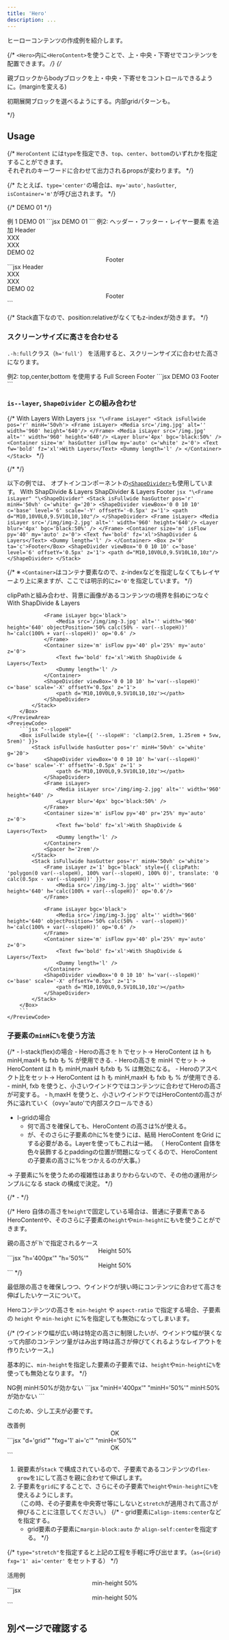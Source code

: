 ```yaml
---
title: 'Hero'
description: ...
---
```



ヒーローコンテンツの作成例を紹介します。


{/* `<Hero>`内に`<HeroContent>`を使うことで、上・中央・下寄せでコンテンツを配置できます。 */}
{/* <p>親ブロックからbodyブロックを上・中央・下寄せをコントロールできるように。(marginを変える)</p>
<p>初期展開ブロックを選べるようにする。内部gridパターンも。</p> */}


## Usage

{/* `HeroContent` には`type`を指定でき、`top`、`center`、`bottom`のいずれかを指定することができます。  
それぞれのキーワードに合わせて出力されるpropsが変わります。 */}

{/* たとえば、`type='center'`の場合は、`my='auto'`, `hasGutter`, `isContainer='m'`が呼び出されます。 */}

{/* <Stack isFullwide aspect='2/1' bgc='base-2' py='50'>
	<Container size='m' hasGutter isFlow my='auto'>
		<Text fw='bold' fz='xl'>DEMO 01</Text>
		<Dummy length='xl' lang='ja'/>
	</Container>
</Stack> */}

<Preview>
	<PreviewTitle>例 1</PreviewTitle>
	<PreviewArea resize>
		<Stack isFullwide minH='50vh' bgc='base-2'>
			<Container size='m' hasGutter isFlow my='auto'>
				<Text fw='bold' fz='xl'>DEMO 01</Text>
				<Dummy length='l' lang='ja'/>
			</Container>
		</Stack>
	</PreviewArea>
	<PreviewCode>
		```jsx
		<Stack isFullwide minH='50vh' bgc='base-2'>
			<Container size='m' hasGutter isFlow my='auto'>
				<Text fw='bold' fz='xl'>DEMO 01</Text>
				<Dummy length='l' lang='ja'/>
			</Container>
		</Stack>
		```
	</PreviewCode>
</Preview>

<Preview>
	<PreviewTitle>例2: ヘッダー・フッター・レイヤー要素 を追加</PreviewTitle>
	<PreviewArea resize>
		<Stack isFullwide minH='70vh' g='30' c='white' pos='r'>
			<Frame isLayer>
				<Media isLayer src='/img/img-1.jpg' alt='' width='960' height='640'/>
				<Layer blur='4px' bgc='black:50%' />
			</Frame>
			<Flex jc='sb' p='30' z='0' g='30'>
				<Box>Header</Box>
				<Flex g='30'>
					<div>XXX</div>
					<div>XXX</div>
				</Flex>
			</Flex>
			<Container size='m' hasGutter isFlow my='auto'>
				<Text fw='bold' fz='xl'>DEMO 02</Text>
				<Dummy length='l' />
			</Container>
			<Center p='20' z='0'>Footer</Center>
		</Stack>
	</PreviewArea>
	<PreviewCode>
		```jsx
		<Stack isFullwide minH='70vh' g='30' c='white' pos='r'>
			<Frame isLayer>
				<Media isLayer src='/img/img-1.jpg' alt='' width='960' height='640'/>
				<Layer blur='4px' bgc='black:50%' />
			</Frame>
			<Flex jc='sb' p='30' z='0' g='30'>
				<Box>Header</Box>
				<Flex g='30'>
					<div>XXX</div>
					<div>XXX</div>
				</Flex>
			</Flex>
			<Container size='m' hasGutter isFlow my='auto'>
				<Text fw='bold' fz='xl'>DEMO 02</Text>
				<Dummy length='l' />
			</Container>
			<Center p='20' z='0'>Footer</Center>
		</Stack>
		```
	</PreviewCode>
</Preview>

{/* Stack直下なので、position:relativeがなくてもz-indexが効きます。 */}


### スクリーンサイズに高さを合わせる

`.-h:full`クラス（`h='full'`） を活用すると、スクリーンサイズに合わせた高さになります。

<Preview>
	<PreviewTitle>例2: top,center,bottom を使用する</PreviewTitle>
	<PreviewArea resize>
		<Stack isFullwide h='full' bgc='base-2' g='30'>
			<Container size='m' hasGutter isFlow my='auto' bd='u:guide'>
				<Text fw='bold' fz='xl'>Full Screen</Text>
				<Dummy length='xl' />
			</Container>
			<Box bd='u:guide' ta='c'>Footer</Box>
		</Stack>
	</PreviewArea>
	<PreviewCode>
		```jsx
		<Stack isFullwide h='full' bgc='base-2' g='30'>
			<Container size='m' hasGutter isFlow my='auto'>
				<Text fw='bold' fz='xl'>DEMO 03</Text>
				<Dummy length='xl' />
			</Container>
			<Box ta='c'>Footer</Box>
		</Stack>
		```
	</PreviewCode>
</Preview>


### `is--layer`, `ShapeDivider` との組み合わせ


{/* <Preview>
	<PreviewTitle>With Layers</PreviewTitle>
	<PreviewArea resize>
		<Stack isFullwide pos='r' minH='50vh'>
			<Frame isLayer>
				<Media src='/img.jpg' alt='' width='960' height='640'/>
			</Frame>
			<Layer blur='4px' bgc='black:50%' />
			<Container size='m' hasGutter isFlow my='auto' c='white' z='0'>
				<Text fw='bold' fz='xl'>With Layers</Text>
				<Dummy length='l' />
			</Container>
		</Stack>
	</PreviewArea>
	<PreviewCode>
		```jsx "\<Frame isLayer"
		<Stack isFullwide pos='r' minH='50vh'>
			<Frame isLayer>
				<Media src='/img.jpg' alt='' width='960' height='640'/>
			</Frame>
			<Media isLayer src='/img.jpg' alt='' width='960' height='640'/>
			<Layer blur='4px' bgc='black:50%' />
			<Container size='m' hasGutter isFlow my='auto' c='white' z='0'>
				<Text fw='bold' fz='xl'>With Layers</Text>
				<Dummy length='l' />
			</Container>
		</Stack>
		```
	</PreviewCode>
</Preview> */}

{/* <Spacer h='10'/> */}

以下の例では、 オプトインコンポーネントの[`<ShapeDivider>`](/ja/components/shapedivider)も使用しています。
<Preview>
	<PreviewTitle>With ShapDivide & Layers</PreviewTitle>
	<PreviewArea resize>
		<Stack isFullwide hasGutter pos='r' minH='50vh' c='white' g='20'>
			<ShapeDivider viewBox='0 0 10 10' c='base' level='6' scale='-Y' offsetY='-0.5px' z='1'>
				<path d="M10,10V0L0,9.5V10L10,10z"/>
			</ShapeDivider>
			<Frame isLayer>
				<Media isLayer src='/img/img-2.jpg' alt='' width='960' height='640'/>
				<Layer blur='4px' bgc='black:50%' />
			</Frame>
			<Container size='m' isFlow py='40' my='auto' z='0'>
				<Text fw='bold' fz='xl'>ShapDivider & Layers</Text>
				<Dummy length='l' />
			</Container>
			<Box z='0' ta='c'>Footer</Box>
			<ShapeDivider viewBox='0 0 10 10' c='base' level='6' offsetY='0.5px' z='1'>
				<path d="M10,10V0L0,9.5V10L10,10z"/>
			</ShapeDivider>
		</Stack>
	</PreviewArea>
	<PreviewCode>
		```jsx "\<Frame isLayer" "\<ShapeDivider"
		<Stack isFullwide hasGutter pos='r' minH='50vh' c='white' g='20'>
			<ShapeDivider viewBox='0 0 10 10' c='base' level='6' scale='-Y' offsetY='-0.5px' z='1'>
				<path d="M10,10V0L0,9.5V10L10,10z"/>
			</ShapeDivider>
			<Frame isLayer>
				<Media isLayer src='/img/img-2.jpg' alt='' width='960' height='640'/>
				<Layer blur='4px' bgc='black:50%' />
			</Frame>
			<Container size='m' isFlow py='40' my='auto' z='0'>
				<Text fw='bold' fz='xl'>ShapDivider & Layers</Text>
				<Dummy length='l' />
			</Container>
			<Box z='0' ta='c'>Footer</Box>
			<ShapeDivider viewBox='0 0 10 10' c='base' level='6' offsetY='0.5px' z='1'>
				<path d="M10,10V0L0,9.5V10L10,10z"/>
			</ShapeDivider>
		</Stack>
		```
	</PreviewCode>
</Preview>

{/* ※ `<Container>`はコンテナ要素なので、z-indexなどを指定しなくてもレイヤーより上に来ますが、ここでは明示的に`z='0'`を指定しています。 */}

<Preview>
	<PreviewTitle>clipPathと組み合わせ、背景に画像があるコンテンツの境界を斜めにつなぐ</PreviewTitle>
	<PreviewArea resize p='30'>
		<Box isFullwide style={{ '--slopeH': 'clamp(2.5rem, 1.25rem + 5cqw, 5rem)' }}>
			<Stack isFullwide hasGutter pos='r' minH='50vh' c='white' g='20'>
				<ShapeDivider viewBox='0 0 10 10' h='var(--slopeH)' c='base' scale='-Y' offsetY='-0.5px' z='1' >
					<path d='M10,10V0L0,9.5V10L10,10z'></path>
				</ShapeDivider>
				<Frame isLayer>
					<Media isLayer src='/img/img-2.jpg' alt='' width='960' height='640' />
					<Layer blur='4px' bgc='black:50%' />
				</Frame>
				<Container size='m' isFlow py='40' pr='25%' my='auto' z='0'>
					<Text fw='bold' fz='xl'>With ShapDivide & Layers</Text>
					<Dummy length='l' />
				</Container>
				<Spacer h='2rem'/>
			</Stack>
			<Stack isFullwide hasGutter pos='r' minH='50vh' c='white'>
				<Frame isLayer z='1' bgc='black' style={{ clipPath: 'polygon(0 var(--slopeH), 100% var(--slopeH), 100% 0)', translate: '0 calc(0.5px - var(--slopeH))' }}>
					<Media src='/img/img-3.jpg' alt='' width='960' height='640' h='calc(100% + var(--slopeH))' op='0.6'/>
				</Frame>

				<Frame isLayer bgc='black'>
					<Media src='/img/img-3.jpg' alt='' width='960' height='640' objectPosition='50% calc(50% - var(--slopeH))' h='calc(100% + var(--slopeH))' op='0.6' />
				</Frame>
				<Container size='m' isFlow py='40' pl='25%' my='auto' z='0'>
					<Text fw='bold' fz='xl'>With ShapDivide & Layers</Text>
					<Dummy length='l' />
				</Container>
				<ShapeDivider viewBox='0 0 10 10' h='var(--slopeH)' c='base' scale='-X' offsetY='0.5px' z='1'>
					<path d='M10,10V0L0,9.5V10L10,10z'></path>
				</ShapeDivider>
			</Stack>
		</Box>
	</PreviewArea>
	<PreviewCode>
		```jsx "--slopeH"
		<Box isFullwide style={{ '--slopeH': 'clamp(2.5rem, 1.25rem + 5vw, 5rem)' }}>
			<Stack isFullwide hasGutter pos='r' minH='50vh' c='white' g='20'>
				<ShapeDivider viewBox='0 0 10 10' h='var(--slopeH)' c='base' scale='-Y' offsetY='-0.5px' z='1' >
					<path d='M10,10V0L0,9.5V10L10,10z'></path>
				</ShapeDivider>
				<Frame isLayer>
					<Media isLayer src='/img/img-2.jpg' alt='' width='960' height='640' />
					<Layer blur='4px' bgc='black:50%' />
				</Frame>
				<Container size='m' isFlow py='40' pr='25%' my='auto' z='0'>
					<Text fw='bold' fz='xl'>With ShapDivide & Layers</Text>
					<Dummy length='l' />
				</Container>
				<Spacer h='2rem'/>
			</Stack>
			<Stack isFullwide hasGutter pos='r' minH='50vh' c='white'>
				<Frame isLayer z='1' bgc='black' style={{ clipPath: 'polygon(0 var(--slopeH), 100% var(--slopeH), 100% 0)', translate: '0 calc(0.5px - var(--slopeH))' }}>
					<Media src='/img/img-3.jpg' alt='' width='960' height='640' h='calc(100% + var(--slopeH))' op='0.6'/>
				</Frame>

				<Frame isLayer bgc='black'>
					<Media src='/img/img-3.jpg' alt='' width='960' height='640' objectPosition='50% calc(50% - var(--slopeH))' h='calc(100% + var(--slopeH))' op='0.6' />
				</Frame>
				<Container size='m' isFlow py='40' pl='25%' my='auto' z='0'>
					<Text fw='bold' fz='xl'>With ShapDivide & Layers</Text>
					<Dummy length='l' />
				</Container>
				<ShapeDivider viewBox='0 0 10 10' h='var(--slopeH)' c='base' scale='-X' offsetY='0.5px' z='1'>
					<path d='M10,10V0L0,9.5V10L10,10z'></path>
				</ShapeDivider>
			</Stack>
		</Box>
		```
	</PreviewCode>
</Preview>



### 子要素の`minH`に`%`を使う方法

{/* - l-stack(flex)の場合
	- Heroの高さを h でセット→ HeroContent は h も minH,maxH も fxb も % が使用できる.
	- Heroの高さを minH でセット → HeroContent は h も minH,maxH もfxb も % は無効になる。
	- Heroのアスペクト比をセット→ HeroContent は h も minH,maxH も fxb も % が使用できる.
		- minH, fxb を使うと、小さいウインドウではコンテンツに合わせてHeroの高さが可変する。
		- h,maxH を使うと、小さいウインドウではHeroContentの高さが外に溢れていく（ovy='auto'で内部スクロールできる）
- l-gridの場合
	- 何で高さを確保しても、HeroContent の高さは%が使える。
	- が、そのさらに子要素のhに%を使うには、結局 HeroContent をGrid にする必要がある。Layerを使ってもこれは一緒。
	（ HeroContent 自体を色々装飾するとpaddingの位置が問題になってくるので、HeroContentの子要素の高さに%をつかえるのが大事。）

→ 子要素に%を使うための複雑性はあまりかわらないので、その他の運用がシンプルになる stack の構成で決定。 */}

{/* -  */}

{/* Hero 自体の高さを`height`で固定している場合は、普通に子要素であるHeroContentや、そのさらに子要素の`height`や`min-height`にも`%`を使うことができます。

<Preview>
	<PreviewTitle>親の高さが`h`で指定されるケース</PreviewTitle>
	<PreviewArea resize>
		<Stack isFullwide h='400px' bgc='base-2'>
			<Box h='50%' my='auto' px='40'>
				<Center h='100%' bgc='base' bxsh='1'>
					<Text fw='bold'>Height 50%</Text>
				</Center>
			</Box>
		</Stack>
	</PreviewArea>
	<PreviewCode>
		```jsx "h='400px'" "h='50%'"
		<Stack isFullwide h='400px' bgc='base-2'>
			<Box h='50%' my='auto' px='40'>
				<Center h='100%' bgc='base' bxsh='1'>
					<Text fw='bold'>Height 50%</Text>
				</Center>
			</Box>
		</Stack>
		```
	</PreviewCode>
</Preview> */}


最低限の高さを確保しつつ、ウインドウが狭い時にコンテンツに合わせて高さを伸ばしたいケースについて。

Heroコンテンツの高さを `min-height` や `aspect-ratio` で指定する場合、子要素の `height` や `min-height` に%を指定しても無効になってしまいます。

{/* (ウインドウ幅が広い時は特定の高さに制限したいが、ウインドウ幅が狭くなって内部のコンテンツ量がはみ出す時は高さが伸びてくれるようなレイアウトを作りたいケース。)

基本的に、`min-height`を指定した要素の子要素では、`height`や`min-height`に`%`を使っても無効となります。 */}


<Preview>
	<PreviewTitle>NG例</PreviewTitle>
	<PreviewArea resize>
		<Stack isFullwide minH='400px' bgc='base-2'>
			<Box minH='50%' my='auto' bgc='base' p='20' px='40' ac='c'>
				<Text fw='bold'>minH:50%が効かない</Text>
				<Dummy length='s' />
			</Box>
		</Stack>
	</PreviewArea>
	<PreviewCode>
		```jsx "minH='400px'" "minH='50%'"
		<Stack isFullwide minH='400px' bgc='base-2'>
			<Box minH='50%' my='auto' bgc='base' p='20' px='40' ac='c'>
				<Text fw='bold'>minH:50%が効かない</Text>
				<Dummy length='s' />
			</Box>
		</Stack>
		```
	</PreviewCode>
</Preview>


このため、少し工夫が必要です。

<Preview>
	<PreviewTitle>改善例</PreviewTitle>
	<PreviewArea resize>
		<Stack isFullwide minH='400px' bgc='base-2'>
			<FlexItem d='grid' fxg='1' ai='c' px='40'>
				<Center minH='50%' bgc='base' p='30' bxsh='1'>
					<Text fw='bold'>OK</Text>
					<Dummy length='s' />
				</Center>
			</FlexItem>
		</Stack>
	</PreviewArea>
	<PreviewCode>
		```jsx "d='grid'" "fxg='1' ai='c'" "minH='50%'"
		<Stack isFullwide minH='400px' bgc='base-2'>
			<FlexItem d='grid' fxg='1' ai='c' px='40'>
				<Center minH='50%' bgc='base' p='30' bxsh='1'>
					<Text fw='bold'>OK</Text>
					<Dummy length='s' />
				</Center>
			</FlexItem>
		</Stack>
		```
	</PreviewCode>
</Preview>


1. 親要素が`Stack` で構成されているので、子要素であるコンテンツの`flex-grow`を`1`にして高さを親に合わせて伸ばします。
2. 子要素を`grid`にすることで、さらにその子要素で`height`や`min-height`に`%`を使えるようにします。  
	（この時、その子要素を中央寄せ等にしないと`stretch`が適用されて高さが伸びることに注意してください。）
	{/* - grid要素に`align-items:center`などを指定する。
	- grid要素の子要素に`margin-block:auto` か `align-self:center`を指定する。 */}


{/* `type="stretch"`を指定すると上記の工程を手軽に呼び出せます。（`as={Grid} fxg='1' ai='center'` をセットする） */}


<Preview>
	<PreviewTitle>活用例</PreviewTitle>
	<PreviewArea resize>
		<Stack isFullwide pos='r' minH='50vh'>
			<Frame isLayer>
				<Media src='/img/img-3.jpg' alt='' width='960' height='640'/>
			</Frame>
			<Layer bgc='black' op='0.2' />
			<FlexItem layout={Grid} pos='r' fxg='1' ai='c' hasGutter>
				<Center minH='50%' p='30' c='white' bgc='black:70%' bdrs='2' g='20'>
					<Text fw='bold' fz='xl'>min-height 50%</Text>
					<Dummy length='l' />
				</Center>
			</FlexItem>
		</Stack>
	</PreviewArea>
	<PreviewCode>
		```jsx
		<Stack isFullwide pos='r' minH='50vh'>
			<Frame isLayer>
				<Media src='/img/img-3.jpg' alt='' width='960' height='640'/>
			</Frame>
			<Layer bgc='black' op='0.2' />
			<FlexItem layout={Grid} fxg='1' ai='c' hasGutter>
				<Center minH='50%' p='30' c='white' bgc='black:70%' bdrs='2' g='20'>
					<Text fw='bold' fz='xl'>min-height 50%</Text>
					<Dummy length='l' />
				</Center>
			</FlexItem>
		</Stack>
		```
	</PreviewCode>
</Preview>



## 別ページで確認する
<PreviewFrame url='/demo/hero' />
